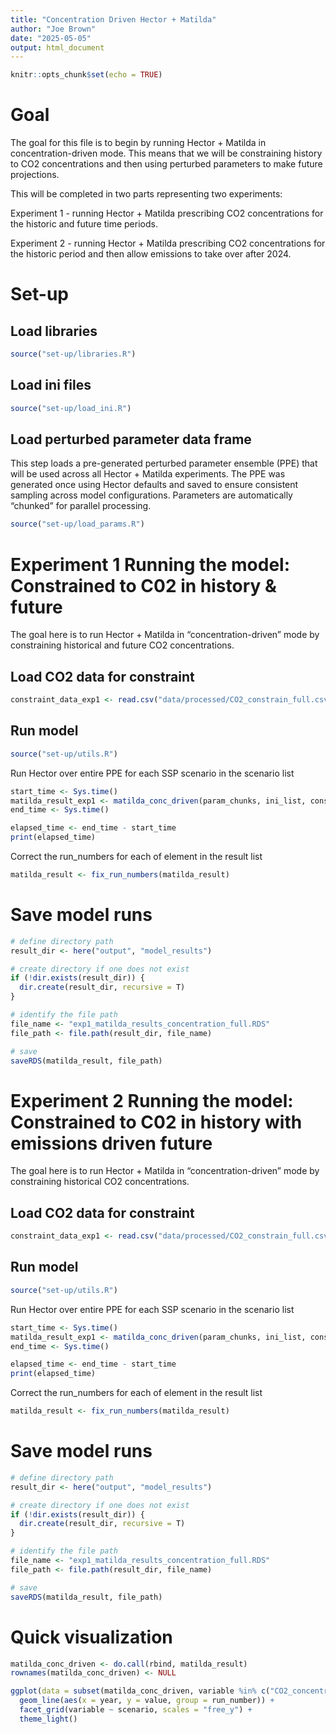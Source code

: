 ```yaml
---
title: "Concentration Driven Hector + Matilda"
author: "Joe Brown"
date: "2025-05-05"
output: html_document
---
```


```r
knitr::opts_chunk$set(echo = TRUE)
```

# Goal

The goal for this file is to begin by running Hector + Matilda in concentration-driven mode. This means that we will be constraining history to CO2 concentrations and then using perturbed parameters to make future projections. 

This will be completed in two parts representing two experiments:

Experiment 1 - running Hector + Matilda prescribing CO2 concentrations for the historic and future time periods. 

Experiment 2 - running Hector + Matilda prescribing CO2 concentrations for the historic period and then allow emissions to take over after 2024.

# Set-up

## Load libraries

```r

source("set-up/libraries.R")

```

## Load ini files

```r

source("set-up/load_ini.R")

```

## Load perturbed parameter data frame

This step loads a pre-generated perturbed parameter ensemble (PPE) that will be used across all Hector + Matilda experiments. The PPE was generated once using Hector defaults and saved to ensure consistent sampling across model configurations. Parameters are automatically "chunked" for parallel processing.

```r

source("set-up/load_params.R")

```

# Experiment 1 Running the model: Constrained to C02 in history & future

The goal here is to run Hector + Matilda in "concentration-driven" mode by constraining historical and future CO2 concentrations.

## Load CO2 data for constraint

```r

constraint_data_exp1 <- read.csv("data/processed/CO2_constrain_full.csv")

```

## Run model 

```r

source("set-up/utils.R")

```

Run Hector over entire PPE for each SSP scenario in the scenario list

```r
start_time <- Sys.time()
matilda_result_exp1 <- matilda_conc_driven(param_chunks, ini_list, constraint_data_exp1)
end_time <- Sys.time()

elapsed_time <- end_time - start_time
print(elapsed_time)

```

Correct the run_numbers for each of element in the result list

```r

matilda_result <- fix_run_numbers(matilda_result)

```

# Save model runs 

```r
# define directory path
result_dir <- here("output", "model_results")

# create directory if one does not exist
if (!dir.exists(result_dir)) {
  dir.create(result_dir, recursive = T)
}

# identify the file path
file_name <- "exp1_matilda_results_concentration_full.RDS"
file_path <- file.path(result_dir, file_name)

# save 
saveRDS(matilda_result, file_path)
```

# Experiment 2 Running the model: Constrained to C02 in history with emissions driven future

The goal here is to run Hector + Matilda in "concentration-driven" mode by constraining historical CO2 concentrations.

## Load CO2 data for constraint

```r

constraint_data_exp1 <- read.csv("data/processed/CO2_constrain_full.csv")

```

## Run model 

```r

source("set-up/utils.R")

```

Run Hector over entire PPE for each SSP scenario in the scenario list

```r
start_time <- Sys.time()
matilda_result_exp1 <- matilda_conc_driven(param_chunks, ini_list, constraint_data_exp1)
end_time <- Sys.time()

elapsed_time <- end_time - start_time
print(elapsed_time)

```

Correct the run_numbers for each of element in the result list

```r

matilda_result <- fix_run_numbers(matilda_result)

```

# Save model runs 

```r
# define directory path
result_dir <- here("output", "model_results")

# create directory if one does not exist
if (!dir.exists(result_dir)) {
  dir.create(result_dir, recursive = T)
}

# identify the file path
file_name <- "exp1_matilda_results_concentration_full.RDS"
file_path <- file.path(result_dir, file_name)

# save 
saveRDS(matilda_result, file_path)
```



# Quick visualization

```r
matilda_conc_driven <- do.call(rbind, matilda_result)
rownames(matilda_conc_driven) <- NULL

```

```r
ggplot(data = subset(matilda_conc_driven, variable %in% c("CO2_concentration", "global_tas"))) +
  geom_line(aes(x = year, y = value, group = run_number)) +
  facet_grid(variable ~ scenario, scales = "free_y") +
  theme_light()

```

